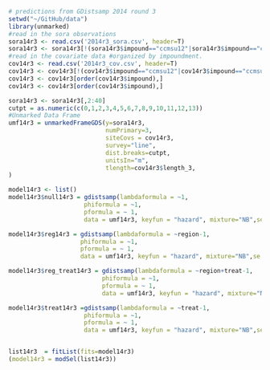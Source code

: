 ```r
# predictions from GDistsamp 2014 round 3
setwd("~/GitHub/data")
library(unmarked)
#read in the sora observations
sora14r3 <- read.csv('2014r3_sora.csv', header=T)
sora14r3 <- sora14r3[!(sora14r3$impound=="ccmsu12"|sora14r3$impound=="ccmsu2"|sora14r3$impound=="ccmsu1"|sora14r3$impound=="ts2a"|sora14r3$impound=="ts4a"|sora14r3$impound=="ts6a"|sora14r3$impound=="ts8a"|sora14r3$impound=="kt2"|sora14r3$impound=="kt5"|sora14r3$impound=="kt5"|sora14r3$impound=="kt6"|sora14r3$impound=="kt9"|sora14r3$impound=="pool2"|sora14r3$impound=="pool2w"|sora14r3$impound=="pool3w"|sora14r3$impound=="m10"|sora14r3$impound=="m11"|sora14r3$impound=="m13"),]
#read in the covariate data #organized by impoundment.
cov14r3 <- read.csv('2014r3_cov.csv', header=T)
cov14r3 <- cov14r3[!(cov14r3$impound=="ccmsu12"|cov14r3$impound=="ccmsu2"|cov14r3$impound=="ccmsu1"|cov14r3$impound=="ts2a"|cov14r3$impound=="ts4a"|cov14r3$impound=="ts6a"|cov14r3$impound=="ts8a"|cov14r3$impound=="kt2"|cov14r3$impound=="kt5"|cov14r3$impound=="kt5"|cov14r3$impound=="kt6"|cov14r3$impound=="kt9"|cov14r3$impound=="pool2"|cov14r3$impound=="pool2w"|cov14r3$impound=="pool3w"|cov14r3$impound=="m10"|cov14r3$impound=="m11"|cov14r3$impound=="m13"),]
cov14r3 <- cov14r3[order(cov14r3$impound),]
cov14r3 <- cov14r3[order(cov14r3$impound),]

sora14r3 <- sora14r3[,2:40]
cutpt = as.numeric(c(0,1,2,3,4,5,6,7,8,9,10,11,12,13)) 
#Unmarked Data Frame
umf14r3 = unmarkedFrameGDS(y=sora14r3, 
                           numPrimary=3,
                           siteCovs = cov14r3,
                           survey="line", 
                           dist.breaks=cutpt,  
                           unitsIn="m", 
                           tlength=cov14r3$length_3,
)

model14r3 <- list()
model14r3$null14r3 = gdistsamp(lambdaformula = ~1, 
                     phiformula = ~1, 
                     pformula = ~ 1,
                     data = umf14r3, keyfun = "hazard", mixture="NB",se = T, output="abund")

model14r3$reg14r3 = gdistsamp(lambdaformula = ~region-1, 
                    phiformula = ~1, 
                    pformula = ~ 1,
                    data = umf14r3, keyfun = "hazard", mixture="NB",se = T, output="abund")

model14r3$reg_treat14r3 = gdistsamp(lambdaformula = ~region+treat-1, 
                          phiformula = ~1, 
                          pformula = ~ 1,
                          data = umf14r3, keyfun = "hazard", mixture="NB",se = T, output="abund")

model14r3$treat14r3 =gdistsamp(lambdaformula = ~treat-1, 
                     phiformula = ~1, 
                     pformula = ~ 1,
                     data = umf14r3, keyfun = "hazard", mixture="NB",se = T, output="abund")


list14r3  = fitList(fits=model14r3)
(model14r3 = modSel(list14r3))

```